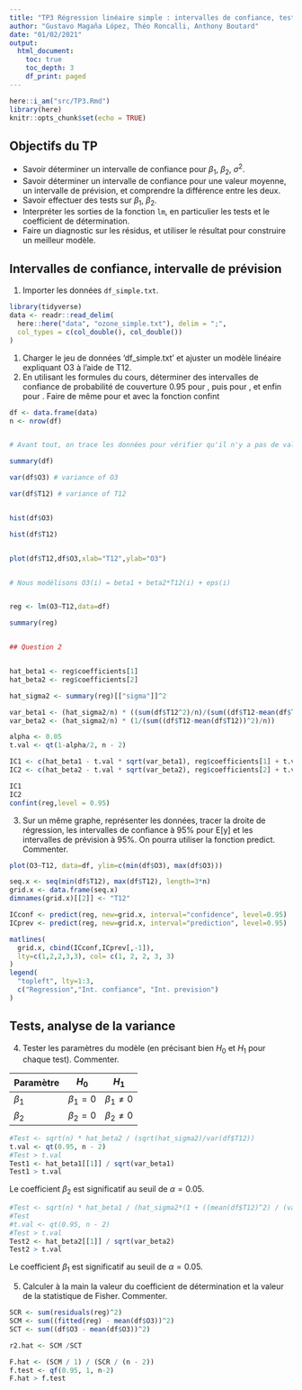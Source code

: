 ```yaml
---
title: "TP3 Régression linéaire simple : intervalles de confiance, tests et diagnostics"
author: "Gustavo Magaña López, Théo Roncalli, Anthony Boutard"
date: "01/02/2021"
output: 
  html_document:
    toc: true
    toc_depth: 3
    df_print: paged
---
```


```r
here::i_am("src/TP3.Rmd")
library(here)
knitr::opts_chunk$set(echo = TRUE)
```

## Objectifs du TP
* Savoir déterminer un intervalle de confiance pour $\beta_{1}$, $\beta_{2}$, $\sigma^2$.
* Savoir déterminer un intervalle de confiance pour une valeur moyenne, un intervalle de
prévision, et comprendre la différence entre les deux.
* Savoir effectuer des tests sur $\beta_{1}$, $\beta_{2}$.
* Interpréter les sorties de la fonction `lm`, en particulier les tests et le 
coefficient de détermination.
* Faire un diagnostic sur les résidus, et utiliser le résultat pour construire un meilleur modèle.

## Intervalles de confiance, intervalle de prévision

1. Importer les données `df_simple.txt`.
```r
library(tidyverse)
data <- readr::read_delim(
  here::here("data", "ozone_simple.txt"), delim = ";", 
  col_types = c(col_double(), col_double())
)
```


1. Charger le jeu de données ‘df_simple.txt’ et ajuster un modèle linéaire expliquant O3
à l’aide de T12.
2. En utilisant les formules du cours, déterminer des intervalles de confiance de probabilité
de couverture 0.95 pour , puis pour , et enfin pour .
Faire de même pour et avec la fonction confint

```r
df <- data.frame(data)
n <- nrow(df)


# Avant tout, on trace les données pour vérifier qu'il n'y a pas de valeur aberrantes

summary(df)

var(df$O3) # variance of O3

var(df$T12) # variance of T12


hist(df$O3)

hist(df$T12)


plot(df$T12,df$O3,xlab="T12",ylab="O3")


# Nous modélisons O3(i) = beta1 + beta2*T12(i) + eps(i)


reg <- lm(O3~T12,data=df)

summary(reg)


## Question 2


hat_beta1 <- reg$coefficients[1]
hat_beta2 <- reg$coefficients[2]

hat_sigma2 <- summary(reg)[["sigma"]]^2

var_beta1 <- (hat_sigma2/n) * ((sum(df$T12^2)/n)/(sum((df$T12-mean(df$T12))^2)/n))
var_beta2 <- (hat_sigma2/n) * (1/(sum((df$T12-mean(df$T12))^2)/n))

alpha <- 0.05
t.val <- qt(1-alpha/2, n - 2)

IC1 <- c(hat_beta1 - t.val * sqrt(var_beta1), reg$coefficients[1] + t.val * sqrt(var_beta1))
IC2 <- c(hat_beta2 - t.val * sqrt(var_beta2), reg$coefficients[2] + t.val * sqrt(var_beta2))

IC1
IC2
confint(reg,level = 0.95)
```


3. Sur un même graphe, représenter les données, tracer la droite de régression, les intervalles
de confiance à 95% pour E[y] et les intervalles de prévision à 95%. On pourra utiliser la
fonction predict. Commenter.

```r

plot(O3~T12, data=df, ylim=c(min(df$O3), max(df$O3)))

seq.x <- seq(min(df$T12), max(df$T12), length=3*n)
grid.x <- data.frame(seq.x)
dimnames(grid.x)[[2]] <- "T12"

ICconf <- predict(reg, new=grid.x, interval="confidence", level=0.95)
ICprev <- predict(reg, new=grid.x, interval="prediction", level=0.95)

matlines(
  grid.x, cbind(ICconf,ICprev[,-1]),
  lty=c(1,2,2,3,3), col= c(1, 2, 2, 3, 3)
)
legend(
  "topleft", lty=1:3,
  c("Regression","Int. confiance", "Int. prevision")
)
```

## Tests, analyse de la variance

4. Tester les paramètres du modèle (en précisant bien $H_{0}$ et $H_{1}$ pour 
chaque test). Commenter.

| Paramètre   | $H_{0}$ | $H_{1}$ |
|-------------|---------|---------|
| $\beta_{1}$ | $\beta_{1} = 0$ | $\beta_{1} \ne 0$  |
| $\beta_{2}$ | $\beta_{2} = 0$ | $\beta_{2} \ne 0$  |


```r
#Test <- sqrt(n) * hat_beta2 / (sqrt(hat_sigma2)/var(df$T12))
t.val <- qt(0.95, n - 2)
#Test > t.val 
Test1 <- hat_beta1[[1]] / sqrt(var_beta1)
Test1 > t.val
```

Le coefficient $\beta_{2}$ est significatif au seuil de $\alpha = 0.05$.

```r
#Test <- sqrt(n) * hat_beta1 / (hat_sigma2*(1 + ((mean(df$T12)^2) / (var(df$T12)))))
#Test
#t.val <- qt(0.95, n - 2)
#Test > t.val 
Test2 <- hat_beta2[[1]] / sqrt(var_beta2)
Test2 > t.val
```

Le coefficient $\beta_{1}$ est significatif au seuil de $\alpha = 0.05$.

5. Calculer à la main la valeur du coefficient de détermination et la valeur 
de la statistique de Fisher. Commenter.

```r
SCR <- sum(residuals(reg)^2)
SCM <- sum((fitted(reg) - mean(df$O3))^2)
SCT <- sum((df$O3 - mean(df$O3))^2)

r2.hat <- SCM /SCT

F.hat <- (SCM / 1) / (SCR / (n - 2))
f.test <- qf(0.95, 1, n-2)
F.hat > f.test
```







































